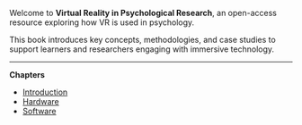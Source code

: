 Welcome to **Virtual Reality in Psychological Research**, an open-access resource exploring how VR is used in psychology.  

This book introduces key concepts, methodologies, and case studies to support learners and researchers engaging with immersive technology.

---

**Chapters**

- [Introduction](01-intro-backup.html)  
- [Hardware](02-hardware.html)  
- [Software](03-software.html)
